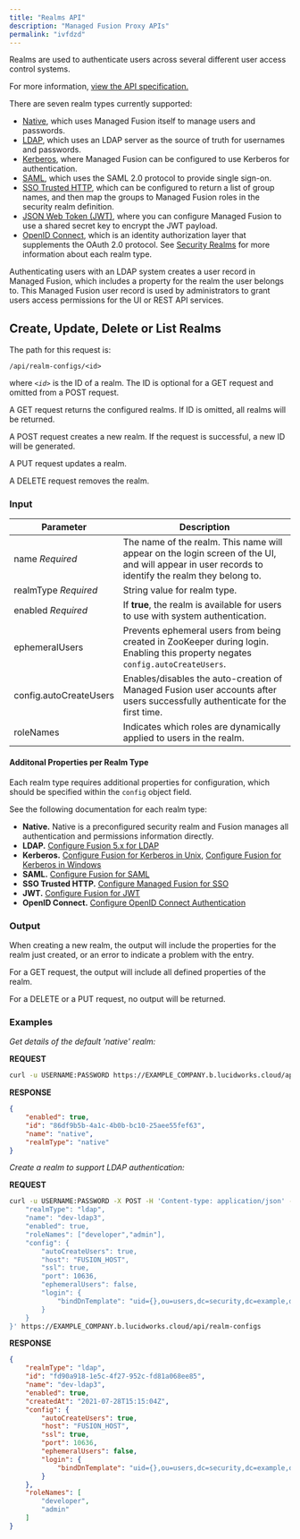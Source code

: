 ```yaml
---
title: "Realms API"
description: "Managed Fusion Proxy APIs"
permalink: "ivfdzd"
---
```


Realms are used to authenticate users across several different user access control systems.

For more information, [view the API specification.](?open-api=true)

There are seven realm types currently supported:

* [Native](/managed-fusion/5.9/sq6b80/security-realms#native), which uses Managed Fusion itself to manage users and passwords.
* [LDAP](/managed-fusion/5.9/sq6b80/security-realms#ldap), which uses an LDAP server as the source of truth for usernames and passwords.
* [Kerberos](/managed-fusion/5.9/sq6b80/security-realms#kerberos), where Managed Fusion can be configured to use Kerberos for authentication.
* [SAML](/managed-fusion/5.9/sq6b80/security-realms#saml), which uses the SAML 2.0 protocol to provide single sign-on.
* [SSO Trusted HTTP](/managed-fusion/5.9/sq6b80/security-realms#sso-trusted-http), which can be configured to return a list of group names, and then map the groups to Managed Fusion roles in the security realm definition.
* [JSON Web Token (JWT)](/managed-fusion/5.9/sq6b80/security-realms#jwt), where you can configure Managed Fusion to use a shared secret key to encrypt the JWT payload.
* [OpenID Connect](/managed-fusion/5.9/sq6b80/security-realms#openid-connect), which is an identity authorization layer that supplements the OAuth 2.0 protocol.
  See [Security Realms](/managed-fusion/5.9/sq6b80/security-realms) for more information about each realm type.

Authenticating users with an LDAP system creates a user record in Managed Fusion, which includes a property for the realm the user belongs to. This Managed Fusion user record is used by administrators to grant users access permissions for the UI or REST API services.

## Create, Update, Delete or List Realms

The path for this request is:

`/api/realm-configs/<id>`

where *`<id>`* is the ID of a realm. The ID is optional for a GET request and omitted from a POST request.

A GET request returns the configured realms. If ID is omitted, all realms will be returned.

A POST request creates a new realm. If the request is successful, a new ID will be generated.

A PUT request updates a realm.

A DELETE request removes the realm.

### Input

| Parameter | Description |
| --- | --- |
| name  *Required* | The name of the realm. This name will appear on the login screen of the UI, and will appear in user records to identify the realm they belong to. |
| realmType  *Required* | String value for realm type. |
| enabled  *Required* | If **true**, the realm is available for users to use with system authentication. |
| ephemeralUsers | Prevents ephemeral users from being created in ZooKeeper during login. Enabling this property negates `config.autoCreateUsers`. |
| config.autoCreateUsers | Enables/disables the auto-creation of Managed Fusion user accounts after users successfully authenticate for the first time. |
| roleNames | Indicates which roles are dynamically applied to users in the realm. |

#### Additonal Properties per Realm Type

Each realm type requires additional properties for configuration, which should be specified within the `config` object field.

See the following documentation for each realm type:

* **Native.** Native is a preconfigured security realm and Fusion manages all authentication and permissions information directly.
* **LDAP.** [Configure Fusion 5.x for LDAP](/how-to/j73e7i/configure-fusion-5-x-for-ldap)
* **Kerberos.** [Configure Fusion for Kerberos in Unix](/how-to/vp57wz/configure-fusion-for-kerberos-in-unix), [Configure Fusion for Kerberos in Windows](/how-to/cfugam/configure-fusion-for-kerberos-in-windows)
* **SAML.** [Configure Fusion for SAML](/how-to/o2vz4v/configure-fusion-for-saml)
* **SSO Trusted HTTP.** [Configure Managed Fusion for SSO](/how-to/cam88f/configure-fusion-for-sso)
* **JWT.** [Configure Fusion for JWT](/how-to/835/configure-fusion-for-jwt)
* **OpenID Connect.** [Configure OpenID Connect Authentication](/how-to/qqwcqc/configure-open-id-connect-authentication)

### Output

When creating a new realm, the output will include the properties for the realm just created, or an error to indicate a problem with the entry.

For a GET request, the output will include all defined properties of the realm.

For a DELETE or a PUT request, no output will be returned.

### Examples

*Get details of the default 'native' realm:*

**REQUEST**

```bash
curl -u USERNAME:PASSWORD https://EXAMPLE_COMPANY.b.lucidworks.cloud/api/realm-configs/86df9b5b-4a1c-4b0b-bc10-25aee55fef63
```

**RESPONSE**

```json
{
    "enabled": true,
    "id": "86df9b5b-4a1c-4b0b-bc10-25aee55fef63",
    "name": "native",
    "realmType": "native"
}
```

*Create a realm to support LDAP authentication:*

**REQUEST**

```bash
curl -u USERNAME:PASSWORD -X POST -H 'Content-type: application/json' -d '{
    "realmType": "ldap",
    "name": "dev-ldap3",
    "enabled": true,
    "roleNames": ["developer","admin"],
    "config": {
        "autoCreateUsers": true,
        "host": "FUSION_HOST",
        "ssl": true,
        "port": 10636,
        "ephemeralUsers": false,
        "login": {
            "bindDnTemplate": "uid={},ou=users,dc=security,dc=example,dc=com"
        }
    }
}' https://EXAMPLE_COMPANY.b.lucidworks.cloud/api/realm-configs
```

**RESPONSE**

```json
{
    "realmType": "ldap",
    "id": "fd90a918-1e5c-4f27-952c-fd81a068ee85",
    "name": "dev-ldap3",
    "enabled": true,
    "createdAt": "2021-07-28T15:15:04Z",
    "config": {
        "autoCreateUsers": true,
        "host": "FUSION_HOST",
        "ssl": true,
        "port": 10636,
        "ephemeralUsers": false,
        "login": {
            "bindDnTemplate": "uid={},ou=users,dc=security,dc=example,dc=com"
        }
    },
    "roleNames": [
        "developer",
        "admin"
    ]
}
```